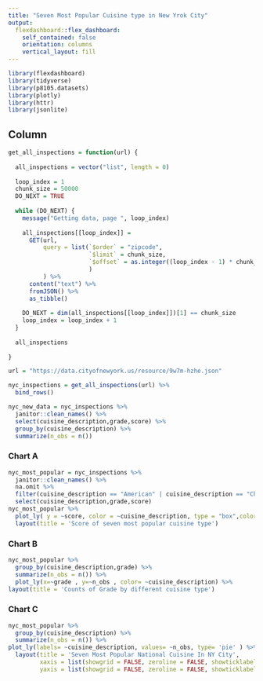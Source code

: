 ```yaml
---
title: "Seven Most Popular Cuisine type in New Yrok City"
output: 
  flexdashboard::flex_dashboard:
    self_contained: false
    orientation: columns
    vertical_layout: fill
---
```


```r
library(flexdashboard)
library(tidyverse)
library(p8105.datasets)
library(plotly)
library(httr)
library(jsonlite)
```

Column {data-width=650}
-----------------------------------------------------------------------

```r
get_all_inspections = function(url) {
  
  all_inspections = vector("list", length = 0)
  
  loop_index = 1
  chunk_size = 50000
  DO_NEXT = TRUE
  
  while (DO_NEXT) {
    message("Getting data, page ", loop_index)
    
    all_inspections[[loop_index]] = 
      GET(url,
          query = list(`$order` = "zipcode",
                       `$limit` = chunk_size,
                       `$offset` = as.integer((loop_index - 1) * chunk_size)
                       )
          ) %>%
      content("text") %>%
      fromJSON() %>%
      as_tibble()
    
    DO_NEXT = dim(all_inspections[[loop_index]])[1] == chunk_size
    loop_index = loop_index + 1
  }
  
  all_inspections
  
}

url = "https://data.cityofnewyork.us/resource/9w7m-hzhe.json"

nyc_inspections = get_all_inspections(url) %>%
  bind_rows() 
```

```r
nyc_new_data = nyc_inspections %>%
  janitor::clean_names() %>%
  select(cuisine_description,grade,score) %>%
  group_by(cuisine_description) %>%
  summarize(n_obs = n()) 
```
### Chart A
```r
nyc_most_popular = nyc_inspections %>%
  janitor::clean_names() %>%
  na.omit %>%
  filter(cuisine_description == "American" | cuisine_description == "Chinese" | cuisine_description == "Spanish" | cuisine_description == "Mexican" | cuisine_description == "Italian" | cuisine_description == "Japanese" | cuisine_description == "Caribbean") %>%
  select(cuisine_description,grade,score) 
nyc_most_popular %>%
  plot_ly( y = ~score, color = ~cuisine_description, type = "box",colors = "Set2") %>%
  layout(title = 'Score of seven most popular cuisine type')
```

### Chart B
```r
nyc_most_popular %>% 
  group_by(cuisine_description,grade) %>%
  summarize(n_obs = n()) %>%
  plot_ly(x=~grade , y=~n_obs , color= ~cuisine_description) %>%
layout(title = 'Counts of Grade by different cuisine type')

```

### Chart C
```r
nyc_most_popular %>%
  group_by(cuisine_description) %>%
  summarize(n_obs = n()) %>%
plot_ly(labels= ~cuisine_description, values= ~n_obs, type= 'pie' ) %>%
  layout(title = 'Seven Most Popular National Cuisine In NY City',
         xaxis = list(showgrid = FALSE, zeroline = FALSE, showticklabels = FALSE),
         yaxis = list(showgrid = FALSE, zeroline = FALSE, showticklabels = FALSE))
```
